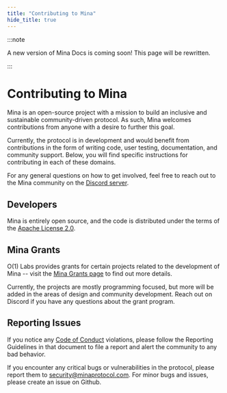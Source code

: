 ```yaml
---
title: "Contributing to Mina"
hide_title: true
---
```


:::note

A new version of Mina Docs is coming soon! This page will be rewritten.

:::


# Contributing to Mina

Mina is an open-source project with a mission to build an inclusive and sustainable community-driven protocol. As such, Mina welcomes contributions from anyone with a desire to further this goal.

Currently, the protocol is in development and would benefit from contributions in the form of writing code, user testing, documentation, and community support. Below, you will find specific instructions for contributing in each of these domains.

For any general questions on how to get involved, feel free to reach out to the Mina community on the [Discord server](https://bit.ly/MinaDiscord).

## Developers

Mina is entirely open source, and the code is distributed under the terms of the [Apache License 2.0](https://github.com/MinaProtocol/mina/blob/master/LICENSE).

## Mina Grants

O(1) Labs provides grants for certain projects related to the development of Mina -- visit the [Mina Grants page](https://minaprotocol.com/grants) to find out more details.

Currently, the projects are mostly programming focused, but more will be added in the areas of design and community development. Reach out on Discord if you have any questions about the grant program.

## Reporting Issues

If you notice any [Code of Conduct](https://github.com/MinaProtocol/mina/blob/develop/CODE_OF_CONDUCT.md) violations, please follow the Reporting Guidelines in that document to file a report and alert the community to any bad behavior.

If you encounter any critical bugs or vulnerabilities in the protocol, please report them to security@minaprotocol.com. For minor bugs and issues, please create an issue on Github.

